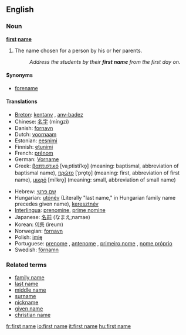 ==English==

===Noun===
'''[[first]] [[name]]'''

# The name chosen for a person by his or her parents.
#:''Address the students by their '''first name''' from the first day on.''

====Synonyms====
*[[forename]]

====Translations====
{{top}}
*[[Breton]]: [[kentanv]] {{m}}, [[anv-badez]] {{m}}
*Chinese: [[名字]] (míngzi)
*Danish: [[fornavn]] {{n}}
*Dutch: [[voornaam]] {{m}}
*Estonian: [[eesnimi]]
*Finnish: [[etunimi]]
*French: [[prénom]] {{m}}
*German: [[Vorname]] {{m}}
*Greek: [[βαπτιστικό]] [vaˌptistiˈko̞] {{n}} (meaning: baptismal, abbreviation of baptismal name), [[πρώτο]] [ˈpro̞to̞] {{n}} (meaning: first, abbreviation of first name), [[μικρό]] [miˈkro̞] {{n}} (meaning: small, abbreviation of small name)
{{mid}}
*Hebrew: [[שם פרטי]]
*Hungarian: [[utónév]] (Literally "last name," in Hungarian family name precedes given name), [[keresztnév]]
*[[Interlingua]]: [[prenomine]], [[prime nomine]]
*Japanese: [[名前]] (なまえ;namae)
*Korean: [[이름]] (ireum)
*Norwegian: [[fornavn]] {{n}}
*Polish: [[imię]] {{n}}
*Portuguese: [[prenome]] {{m}}, [[antenome]] {{m}}, [[primeiro nome]] {{m}}, [[nome próprio]] {{m}}
*Swedish: [[förnamn]]
{{bottom}}

===Related terms===
*[[family name]]
*[[last name]]
*[[middle name]]
*[[surname]]
*[[nickname]]
*[[given name]]
*[[christian name]]

[[fr:first name]]
[[io:first name]]
[[it:first name]]
[[hu:first name]]